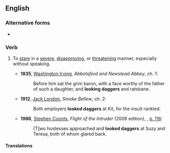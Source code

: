 ==English==

===Alternative forms===
* {{alter|en|stare daggers}}

===Verb===
{{head|en|verb}}

# {{lb|en|often|followed by {{m|en|at}}}} To [[stare]] in a [[severe]], [[disapprove|disapproving]], or [[threaten]]ing manner, especially without speaking.
#* '''1835''', [[w:Washington Irving|Washington Irving]], ''Abbotsford and Newstead Abbey'', ch. 1:
#*: Before him sat the grim baron, with a face worthy of the father of such a daughter, and '''looking daggers''' and ratsbane.
#* '''1912''', [[w:Jack London|Jack London]], ''Smoke Bellew'', ch. 2:
#*: Both employers '''looked daggers''' at Kit, for the insult rankled.
#* '''1986''', [[w:Stephen Coonts|Stephen Coonts]], ''Flight of the Intruder'' (2006 edition), {{ISBN|9781591141273}}, [http://books.google.ca/books?id=nJN-_hA_wqgC&dq=%22looked+daggers+at%22+subject%3A%22fiction%22&q=%22looked+daggers+at%22#v=snippet&q=%22looked%20daggers%20at%22&f=false p. 116]:
#*: [T]wo hostesses approached and '''looked daggers''' at Suzy and Teresa, both of whom glared back.

====Translations====
{{trans-top}}
{{trans-mid}}
{{trans-bottom}}